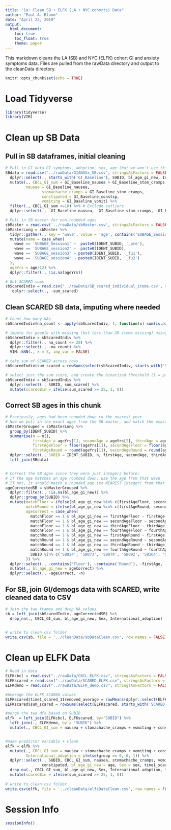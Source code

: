 ```yaml
---
title: "1a: Clean SB + ELFK (LA + NYC cohorts) Data"
author: "Paul A. Bloom"
date: "April 22, 2019"
output: 
  html_document:
    toc: true
    toc_float: true
    theme: paper
---
```


This markdown cleans the LA (SB) and NYC (ELFK) cohort GI and anxiety symptoms data. Files are pulled from the rawData directory and output to the cleanData directory. 

```r
knitr::opts_chunk$set(echo = TRUE)
```

# Load Tidyverse
```r
library(tidyverse)
library(VIM)
```


# Clean up SB Data


## Pull in SB dataframes, initial cleaning
```r
# Pull in GI data GI symptoms, adoption, sex, age (but we won't use this age because it is rounded)
SBdata = read.csv("../rawData/GIANXSx_SB.csv", stringsAsFactors = FALSE) %>%
  dplyr::select(., starts_with('GI_Baseline'), SUBID, bl_age_gi_new, International_adoption, Sex) %>%
  mutate(., CBCL_GI_sum = GI_Baseline_nausea + GI_Baseline_stom_cramps + GI_Baseline_vomit + GI_Baseline_constip,
         nausea = GI_Baseline_nausea, 
                stomachache_cramps = GI_Baseline_stom_cramps, 
                constipated = GI_Baseline_constip, 
                vomiting = GI_Baseline_vomit) %>%
  filter(., CBCL_GI_sum <=10) %>% # Exclude outliers
  dplyr::select(., -GI_Baseline_nausea, -GI_Baseline_stom_cramps, -GI_Baseline_constip, -GI_Baseline_vomit)

# Pull in SB master for non-rounded ages
sbMaster = read.csv('../rawData/sbMaster.csv', stringsAsFactors = FALSE)
sbMasterLong = sbMaster %>%
  tidyr::gather(., key = 'wave', value = 'age', contains('SUBAGE_Session')) %>%
  mutate(name = case_when(
    wave == 'SUBAGE_Session1' ~  paste0(IDENT_SUBID, '_pre'),
    wave == 'SUBAGE_session2' ~  paste0(IDENT_SUBID),
    wave == 'SUBAGE_session3' ~ paste0(IDENT_SUBID, '_fu1'),
    wave == 'SUBAGE_session4' ~ paste0(IDENT_SUBID, '_fu2')
  ),
  ageYrs = age/12) %>%
  dplyr::filter(., !is.na(ageYrs)) 

# Get SCARED sums
sbScaredIndiv = read.csv('../rawData/SB_scared_individual_items.csv', stringsAsFactors = FALSE) %>%
   dplyr::select(., -sum_scared)

```

## Clean SCARED SB data, imputing where needed
```r
# Count how many NAs  
sbScaredIndiv$na_count <- apply(sbScaredIndiv, 1, function(x) sum(is.na(x)))

# impute for people with missing (but less than 20 items missing) using 5-nn imputation
sbScaredIndiv = sbScaredIndiv %>%
  dplyr::filter(., na_count <= 20) %>%
  dplyr::select(., -na_count) %>%
  VIM::kNN(., k = 5, imp_var = FALSE) 

# take sum of SCARED across rows
sbScaredIndiv$sum_scared = rowSums(select(sbScaredIndiv, starts_with('SCARED')))

# select just the sum score, and create the binarized threshold (1 = participants at or over clinical threshold of 25, 0 = below threshold)
sbScaredIndiv = sbScaredIndiv %>% 
  dplyr::select(., SUBID, sum_scared) %>%
  mutate(scaredBin = ifelse(sum_scared >= 25, 1, 0))


```

## Correct SB ages in this chunk
```r
# Previously, ages had been rounded down to the nearest year
# Now we pull in the exact ages from the SB master, and match the exact age where the rounding happened
sbMasterGrouped = sbMasterLong %>%
  group_by(IDENT_SUBID) %>%
  summarise(n = n(), 
            firstAge = ageYrs[1], secondAge = ageYrs[2], thirdAge = ageYrs[3], fourthAge = ageYrs[4],
            firstAgeFloor = floor(ageYrs[1]), secondAgeFloor = floor(ageYrs[2]), thirdAgeFloor = floor(ageYrs[3]), fourthAgeFloor = floor(ageYrs[4]),
            firstAgeRound = round(ageYrs[1]), secondAgeRound = round(ageYrs[2]), thirdAgeRound = round(ageYrs[3]), fourthAgeRound = round(ageYrs[4])) %>%
  dplyr::select(., SUBID = IDENT_SUBID, n, firstAge, secondAge, thirdAge, fourthAge, contains('Floor'), contains('Round')) %>%
  left_join(SBdata)


# Correct the SB ages since they were just integers before:
# If the age matches an age rounded down, use the age from that wave
# If not, it should match a rounded age (to NEAREST integer) from that wave
ageCorrectedSB = sbMasterGrouped %>%
  dplyr::filter(., !is.na(bl_age_gi_new)) %>%
  dplyr::group_by(SUBID) %>%
  mutate(matchFloor = ifelse(bl_age_gi_new %in% c(firstAgeFloor, secondAgeFloor, thirdAgeFloor, fourthAgeFloor), 1, 0),
         matchRound = ifelse(bl_age_gi_new %in% c(firstAgeRound, secondAgeRound, thirdAgeRound, fourthAgeRound), 1, 0),
         ageCorrect = case_when(
           matchFloor == 1 & bl_age_gi_new == firstAgeFloor ~ firstAge,
           matchFloor == 1 & bl_age_gi_new == secondAgeFloor ~ secondAge,
           matchFloor == 1 & bl_age_gi_new == thirdAgeFloor ~ thirdAge,
           matchFloor == 1 & bl_age_gi_new == fourthAgeFloor ~ fourthAge,
           matchRound == 1 & bl_age_gi_new == firstAgeRound ~ firstAge,
           matchRound == 1 & bl_age_gi_new == secondAgeRound ~ secondAge,
           matchRound == 1 & bl_age_gi_new == thirdAgeRound ~ thirdAge,
           matchRound == 1 & bl_age_gi_new == fourthAgeRound ~ fourthAge,
           SUBID %in% c('SB024', 'SB073', 'SB074', 'SB092', 'SB164', 'SB252', 'SB270', 'SB289', 'SB319', 'SB372') ~ firstAge # a few need to be hard coded
         )) %>%
  dplyr::select(., -contains('Floor'), -contains('Round'), -firstAge, -secondAge, -thirdAge, -fourthAge) %>%
  mutate(., bl_age_gi_new = ageCorrect) %>%
  dplyr::select(., -ageCorrect, -n)

```

## For SB, join GI/demogs data with SCARED, write cleaned data to CSV
```r
# Join the two frames and drop NA values
sb = left_join(sbScaredIndiv, ageCorrectedSB) %>%
  drop_na(., CBCL_GI_sum, bl_age_gi_new, Sex, International_adoption) 


# write to clean csv folder
write.csv(sb, file = '../cleanData/sbDataClean.csv', row.names = FALSE)
```

# Clean up ELFK Data

```r
# Read in data
ELFKcbcl = read.csv("../rawData/CBCL_ELFK.csv", stringsAsFactors = FALSE)
ELFKscared = read.csv("../rawData/SCARED_ELFK.csv", stringsAsFactors = FALSE)
ELFKdemo = read.csv("../rawData/ELFK_demo.csv", stringsAsFactors = FALSE)

#Average the ELFK SCARED values
ELFKscared$time1_scared_11removed_average = rowMeans(dplyr::select(ELFKscared, starts_with('SCARED')))
ELFKscared$sum_scared = rowSums(select(ELFKscared, starts_with('SCARED')))

#merge the two dfs based on SUBID
elfk  = left_join(ELFKcbcl, ELFKscared, by="SUBID") %>%
  left_join(., ELFKdemo, by = "SUBID") %>%
  mutate(., CBCL_GI_sum = nausea + stomachache_cramps + vomiting + constipated)


#make predictor variable + clean
elfk = elfk %>%
  mutate(., CBCL_GI_sum = nausea + stomachache_cramps + vomiting + constipated,
         International_adoption = ifelse(group == 0, 0, 1)) %>%
  dplyr::select(., SUBID, CBCL_GI_sum, nausea, stomachache_cramps, vomiting, 
                constipated, bl_age_gi_new = age, Sex = sex, time1_scared_11removed_average, International_adoption, sum_scared) %>%
  drop_na(., CBCL_GI_sum, bl_age_gi_new, Sex, International_adoption, time1_scared_11removed_average) %>%
  mutate(scaredBin = ifelse(sum_scared >= 25, 1, 0))
  
# write to clean csv folder
write.csv(elfk, file = '../cleanData/elfkDataClean.csv', row.names = FALSE)
```

# Session Info
```r
sessionInfo()
```
